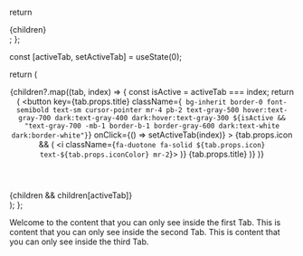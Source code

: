 
  return <div>{children}</div>;
};

  const [activeTab, setActiveTab] = useState(0);

  return (
    <div>
      <header>
        <nav className="border-b border-gray-200 dark:border-gray-700 mb-4">
          {children?.map((tab, index) => {
            const isActive = activeTab === index;
            return (
              <button
                key={tab.props.title}
                className={`
                 bg-inherit border-0 font-semibold text-sm cursor-pointer mr-4 pb-2
                 text-gray-500 hover:text-gray-700 dark:text-gray-400 dark:hover:text-gray-300
                 ${isActive && "text-gray-700 -mb-1 border-b-1 border-gray-600 dark:text-white dark:border-white"}`}
                onClick={() => setActiveTab(index)}
              >
                {tab.props.icon && (
                 <i className={`fa-duotone fa-solid ${tab.props.icon} text-${tab.props.iconColor} mr-2`}></i>
                )}
                {tab.props.title}
              </button>
           )}
          )}
        </nav>
      </header>
      <section>{children && children[activeTab]}</section>
    </div>
  );
};

<Tabs>
  <Tab title="First Tab" icon="fa-clock" iconColor="blue-500">
    Welcome to the content that you can only see inside the first Tab.
  </Tab>
  <Tab title="Second Tab" icon="fa-star" iconColor="blue-500">
    This is content that you can only see inside the second Tab.
  </Tab>
  <Tab title="Third Tab" icon="fa-heart" iconColor="blue-500">
    This is content that you can only see inside the third Tab.
  </Tab>
</Tabs>
